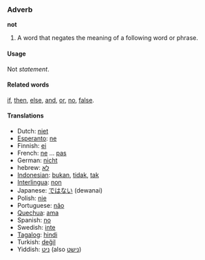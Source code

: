 === Adverb ===
'''not'''

#A word that negates the meaning of a following word or phrase.

====Usage====
Not ''statement''.

====Related words====
[[if]], [[then]], [[else]], [[and]], [[or]], [[no]], [[false]].

==== Translations ====
*Dutch: [[niet]]
*[[Esperanto]]: [[ne]]
*Finnish: [[ei]]
*French: [[ne]] ... [[pas]]
*German: [[nicht]]
*hebrew: [[לא]]
*[[Indonesian]]: [[bukan]], [[tidak]], [[tak]]
*[[Interlingua]]: [[non]]
*Japanese: [[ではない]] (dewanai)
*Polish: [[nie]]
*Portuguese: [[não]]
*[[Quechua]]: [[ama]]
*Spanish: [[no]]
*Swedish: [[inte]]
*[[Tagalog]]: [[hindi]]
*Turkish: [[değil]]
*Yiddish: [[ניט]] (also [[נישט]])

<!-- please add logic sense - but what part of speech? -->